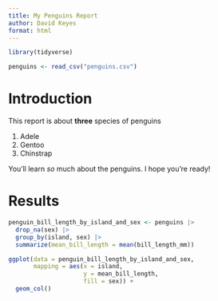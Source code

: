 ```yaml
---
title: My Penguins Report
author: David Keyes
format: html
---
```


```r
library(tidyverse)

penguins <- read_csv("penguins.csv")
```


# Introduction

This report is about **three** species of penguins

1. Adele
1. Gentoo
1. Chinstrap

You'll learn *so* much about the penguins. I hope you're ready!

# Results

```r
penguin_bill_length_by_island_and_sex <- penguins |> 
  drop_na(sex) |> 
  group_by(island, sex) |> 
  summarize(mean_bill_length = mean(bill_length_mm))
```

```r
ggplot(data = penguin_bill_length_by_island_and_sex,
       mapping = aes(x = island,
                     y = mean_bill_length,
                     fill = sex)) +
  geom_col()
```


